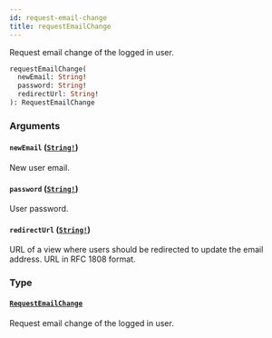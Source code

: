 ```yaml
---
id: request-email-change
title: requestEmailChange
---
```


Request email change of the logged in user.

```graphql
requestEmailChange(
  newEmail: String!
  password: String!
  redirectUrl: String!
): RequestEmailChange

```

### Arguments

#### `newEmail` ([`String!`](/developer/api-reference/scalars/string.mdx))

New user email.

#### `password` ([`String!`](/developer/api-reference/scalars/string.mdx))

User password.

#### `redirectUrl` ([`String!`](/developer/api-reference/scalars/string.mdx))

URL of a view where users should be redirected to update the email address. URL in RFC 1808 format.

### Type

#### [`RequestEmailChange`](/developer/api-reference/objects/request-email-change.mdx)

Request email change of the logged in user.
